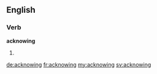 ==English==

===Verb===
'''acknowing'''

# {{present participle of|acknow}}

[[de:acknowing]]
[[fr:acknowing]]
[[my:acknowing]]
[[sv:acknowing]]